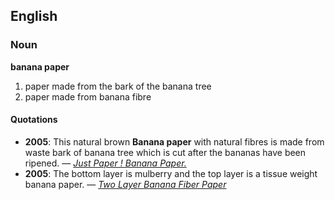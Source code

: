 ==English==
===Noun===
'''banana paper'''
# paper made from the bark of the banana tree
# paper made from banana fibre
====Quotations====
* '''2005''': This natural brown '''Banana paper''' with natural fibres is made from waste bark of banana tree which is cut after the bananas have been ripened. &mdash; ''[http://www.justpaper.com/bananapaper-collection-zoom3.html Just Paper ! Banana Paper.]''
* '''2005''': The bottom layer is mulberry and the top layer is a tissue weight banana paper. &mdash; ''[http://www.papermojo.com/threads/two+layer+banana+fiber+paper.html Two Layer Banana Fiber Paper]''